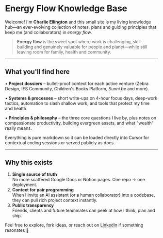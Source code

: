 # Energy Flow Knowledge Base

Welcome! I'm **Charlie Ellington** and this small site is my living knowledge hub—an ever-evolving collection of notes, plans and guiding principles that keep me (and collaborators) in _energy flow_.

> **Energy flow** is the sweet spot where work is challenging, skill-building and genuinely valuable for people and planet—while still leaving room for family, health and community.

---

## What you'll find here

• **Project dossiers** – bullet-proof context for each active venture (Zebra Design, IFS Community, Children's Books Platform, *Sunni.be* and more).

• **Systems & processes** – short write-ups on 4-hour focus days, deep-work tactics, automation to slash shallow work, and tools that protect my time and health.

• **Principles & philosophy** – the three core questions I live by, plus notes on compassionate productivity, building evergreen assets, and what "wealth" really means.

Everything is pure markdown so it can be loaded directly into Cursor for contextual coding sessions or served publicly as docs.

---

## Why this exists

1. **Single source of truth**  
   No more scattered Google Docs or Notion pages. One repo → one deployment.
2. **Context for pair programming**  
   When I invite an AI assistant (or a human collaborator) into a codebase, they can pull rich project context instantly.
3. **Public transparency**  
   Friends, clients and future teammates can peek at how I think, plan and ship.

Feel free to explore, fork ideas, or reach out on [LinkedIn](https://www.linkedin.com/in/charlie-ellington/) if something resonates 🌱
